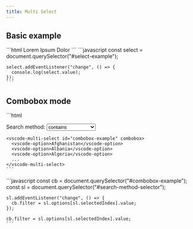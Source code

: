 ```yaml
---
title: Multi Select
---
```





<Imports />
<PageSwitcher />
<FormControlInfo />

## Basic example

<Demo>
  <BasicExample />
  <Fragment slot="html">
    ```html
    <vscode-multi-select id="select-example">
      <vscode-option description="Consectetur adipiscing elit">
        Lorem
      </vscode-option>
      <vscode-option selected description="Donec elit odio">
        Ipsum
      </vscode-option>
      <vscode-option description="Aliquam ac vulputate eros">
        Dolor
      </vscode-option>
    </vscode-multi-select>
    ```
  </Fragment>
  <Fragment slot="js">
    ```javascript
    const select = document.querySelector("#select-example");

    select.addEventListener("change", () => {
      console.log(select.value);
    });
    ```
  </Fragment>
</Demo>

## Combobox mode

<Demo>
  <ComboboxExample />
  <Fragment slot="html">
    ```html
    <p>
      <label for="search-method">Search method:</label>
      <select name="search-method-selector" id="search-method-selector">
        <option value="contains">contains</option>
        <option value="fuzzy">fuzzy</option>
        <option value="startsWith">startsWith</option>
        <option value="startsWithPerTerm">startsWithPerTerm</option>
      </select>
    </p>

    <vscode-multi-select id="combobox-example" combobox>
      <vscode-option>Afghanistan</vscode-option>
      <vscode-option>Albania</vscode-option>
      <vscode-option>Algeria</vscode-option>
      ...
    </vscode-multi-select>
    ```
  </Fragment>
  <Fragment slot="js">
    ```javascript
    const cb = document.querySelector("#combobox-example");
    const sl = document.querySelector("#search-method-selector");

    sl.addEventListener("change", () => {
      cb.filter = sl.options[sl.selectedIndex].value;
    });

    cb.filter = sl.options[sl.selectedIndex].value;
    ```
  </Fragment>
</Demo>